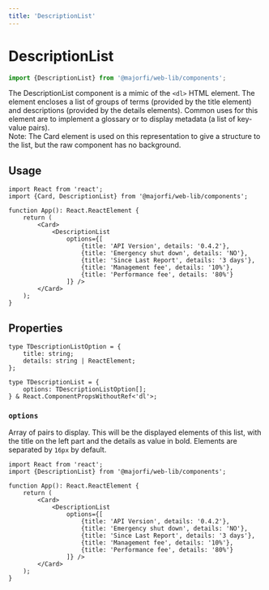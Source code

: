 ```yaml
---
title: 'DescriptionList'
---
```




# DescriptionList
```ts
import {DescriptionList} from '@majorfi/web-lib/components';
```

<CodeExample>
	<div className="w-3/4">
		<Card>
			<DescriptionList
				options={[
					{title: 'API Version', details: '0.4.2'}, 
					{title: 'Emergency shut down', details: 'NO'}, 
					{title: 'Since Last Report', details: '3 days'}, 
					{title: 'Management fee', details: '10%'}, 
					{title: 'Performance fee', details: '80%'}
				]} />
		</Card>
	</div>
</CodeExample>

The DescriptionList component is a mimic of the `<dl>` HTML element. The element encloses a list of groups of terms (provided by the title element) and descriptions (provided by the details elements). Common uses for this element are to implement a glossary or to display metadata (a list of key-value pairs).  
Note: The Card element is used on this representation to give a structure to the list, but the raw component has no background.

## Usage

```tsx
import React from 'react';
import {Card, DescriptionList} from '@majorfi/web-lib/components';

function App(): React.ReactElement {
	return (
		<Card>
			<DescriptionList
				options={[
					{title: 'API Version', details: '0.4.2'}, 
					{title: 'Emergency shut down', details: 'NO'}, 
					{title: 'Since Last Report', details: '3 days'}, 
					{title: 'Management fee', details: '10%'}, 
					{title: 'Performance fee', details: '80%'}
				]} />
		</Card>
	);
}
```

## Properties

```tsx
type TDescriptionListOption = {
	title: string;
	details: string | ReactElement;
};
  
type TDescriptionList = {
	options: TDescriptionListOption[];
} & React.ComponentPropsWithoutRef<'dl'>;
```

### `options`
Array of pairs to display. This will be the displayed elements of this list, with the title on the left part and the details as value in bold. Elements are separated by `16px` by default.
```tsx {8-14}
import React from 'react';
import {DescriptionList} from '@majorfi/web-lib/components';

function App(): React.ReactElement {
	return (
		<Card>
			<DescriptionList
				options={[
					{title: 'API Version', details: '0.4.2'}, 
					{title: 'Emergency shut down', details: 'NO'}, 
					{title: 'Since Last Report', details: '3 days'}, 
					{title: 'Management fee', details: '10%'}, 
					{title: 'Performance fee', details: '80%'}
				]} />
		</Card>
	);
}
```
